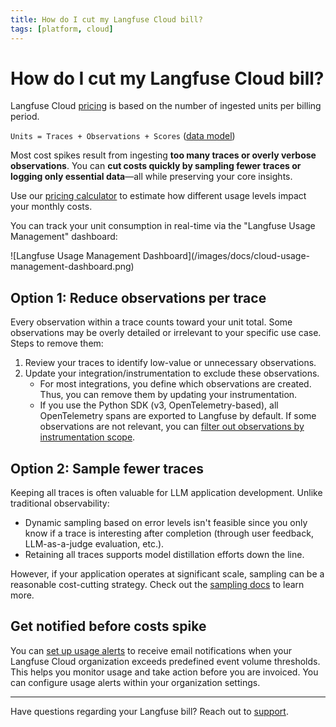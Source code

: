 ```yaml
---
title: How do I cut my Langfuse Cloud bill?
tags: [platform, cloud]
---
```


# How do I cut my Langfuse Cloud bill?

Langfuse Cloud [pricing](/pricing) is based on the number of ingested units per billing period.

`Units = Traces + Observations + Scores` ([data model](/docs/tracing-data-model))

Most cost spikes result from ingesting **too many traces or overly verbose observations**.
You can **cut costs quickly by sampling fewer traces or logging only essential data**—all while preserving your core insights.

Use our [pricing calculator](/pricing?calculatorOpen=true) to estimate how different usage levels impact your monthly costs.

You can track your unit consumption in real-time via the "Langfuse Usage Management" dashboard:

<Frame>
  ![Langfuse Usage Management
  Dashboard](/images/docs/cloud-usage-management-dashboard.png)
</Frame>

## Option 1: Reduce observations per trace

Every observation within a trace counts toward your unit total. Some observations may be overly detailed or irrelevant to your specific use case. Steps to remove them:

1. Review your traces to identify low-value or unnecessary observations.
2. Update your integration/instrumentation to exclude these observations.
   - For most integrations, you define which observations are created. Thus, you can remove them by updating your instrumentation.
   - If you use the Python SDK (v3, OpenTelemetry-based), all OpenTelemetry spans are exported to Langfuse by default. If some observations are not relevant, you can [filter out observations by instrumentation scope](/docs/sdk/python/sdk-v3#filtering-by-instrumentation-scope).

## Option 2: Sample fewer traces

Keeping all traces is often valuable for LLM application development. Unlike traditional observability:

- Dynamic sampling based on error levels isn't feasible since you only know if a trace is interesting after completion (through user feedback, LLM-as-a-judge evaluation, etc.).
- Retaining all traces supports model distillation efforts down the line.

However, if your application operates at significant scale, sampling can be a reasonable cost-cutting strategy. Check out the [sampling docs](/docs/tracing-features/sampling) to learn more.

## Get notified before costs spike

You can [set up usage alerts](/docs/administration/usage-alerts) to receive email notifications when your Langfuse Cloud organization exceeds predefined event volume thresholds.
This helps you monitor usage and take action before you are invoiced.
You can configure usage alerts within your organization settings.

---

Have questions regarding your Langfuse bill? Reach out to [support](/support).
